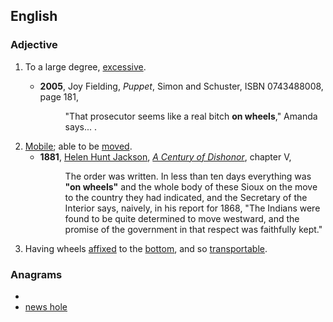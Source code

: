 ==English==
===Adjective===
{{en-adj|-|pos=[[on]] [[wheels]]}} {{postpositive}}
#{{idiom}} To a large degree, [[excessive]].
#*'''2005''', Joy Fielding, ''Puppet'', Simon and Schuster, ISBN 0743488008, page 181,
#*:"That prosecutor seems like a real bitch '''on wheels'''," Amanda says...&nbsp;.
#[[mobile|Mobile]]; able to be [[move]]d.
#*'''1881''', [[w:Helen Hunt Jackson|Helen Hunt Jackson]], ''[[w:A Century of Dishonor|A Century of Dishonor]]'', chapter V, 
#*:The order was written. In less than ten days everything was '''"on wheels"''' and the whole body of these Sioux on the move to the country they had indicated, and the Secretary of the Interior says, naively, in his report for 1868, "The Indians were found to be quite determined to move westward, and the promise of the government in that respect was faithfully kept."
#{{context|more|_|literally}} Having wheels [[affixed]] to the [[bottom]], and so [[transportable]].

===Anagrams===
* {{alphagram|eehlnosw}}
* [[news hole#English|news hole]]